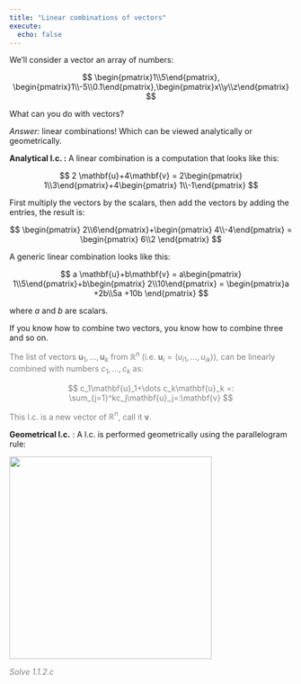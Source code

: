 ---
title: "Linear combinations of vectors"
execute:
  echo: false
---

We'll consider a vector an array of numbers:

$$ \begin{pmatrix}1\\5\end{pmatrix}, \begin{pmatrix}1\\-5\\0.1\end{pmatrix},\begin{pmatrix}x\\y\\z\end{pmatrix} $$

What can you do with vectors?

*Answer:* linear combinations! Which can be viewed analytically or geometrically.

**Analytical l.c. :** A linear combination is a computation that looks like this:

$$ 2 \mathbf{u}+4\mathbf{v} = 2\begin{pmatrix} 1\\3\end{pmatrix}+4\begin{pmatrix} 1\\-1\end{pmatrix} $$

First multiply the vectors by the scalars, then add the vectors by adding the entries, the result is:

$$ \begin{pmatrix} 2\\6\end{pmatrix}+\begin{pmatrix} 4\\-4\end{pmatrix} = \begin{pmatrix} 6\\2 \end{pmatrix} $$

A generic linear combination looks like this:

$$ a \mathbf{u}+b\mathbf{v} = a\begin{pmatrix} 1\\5\end{pmatrix}+b\begin{pmatrix} 2\\10\end{pmatrix} = \begin{pmatrix}a +2b\\5a +10b \end{pmatrix} $$

where $a$ and $b$ are scalars.

If you know how to combine two vectors, you know how to combine three and so on.

::: {#def-lc style="color:gray"}
The list of vectors $\mathbf{u}_1,\dots,\mathbf{u}_k$ from $\mathbb{R}^n$ (i.e. $\mathbf{u}_i=(u_{i1},\dots,u_{ik})$), can be linearly combined with numbers $c_1,\dots,c_k$ as:

$$
c_1\mathbf{u}_1+\dots c_k\mathbf{u}_k =: \sum_{j=1}^kc_j\mathbf{u}_j=:\mathbf{v}
$$

This l.c. is a new vector of $\mathbb{R}^n$, call it $\mathbf{v}$.
:::

**Geometrical l.c.** : A l.c. is performed geometrically using the parallelogram rule:

![](figs/adding_vectors_geo.png){width="360"}

::: {#exr-test_yourself style="color: gray"}
*Solve 1.1.2.c*
:::
